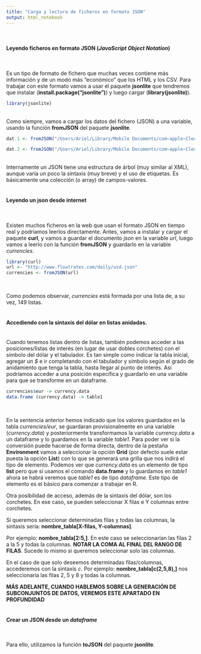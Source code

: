 ```yaml
---
title: "Carga y lectura de ficheros en formato JSON"
output: html_notebook
---
```

\

#### Leyendo ficheros en formato JSON (_JavaScript Object Notation_)
\

Es un tipo de formato de fichero que muchas veces contiene más información y de un modo más "económico" que los HTML y los CSV. Para trabajar con este formato vamos a usar el paquete **jsonlite** que tendremos que instalar (**install.package("jsonlite")**) y luego cargar (**library(jsonlite)**).

```r
library(jsonlite)
```
\
Como siempre, vamos a cargar los datos del fichero (JSON) a una variable, usando la función **fromJSON** del paquete **jsonlite**.

```r
dat.1 <- fromJSON("/Users/Ariel/Library/Mobile Documents/com~apple~CloudDocs/AADD/DataScience-con-RStudio/Datos/tema1/students.json")

dat.2 <- fromJSON("/Users/Ariel/Library/Mobile Documents/com~apple~CloudDocs/AADD/DataScience-con-RStudio/Datos/tema1/student-courses.json")
```
\
Internamente un JSON tiene una estructura de árbol (muy similar al XML), aunque varía un poco la sintaxis (muy breve) y el uso de etiquetas. Es básicamente una colección (o array) de campos-valores.
\
\


#### Leyendo un json desde internet
\

Existen muchos ficheros en la web que usan el formato JSON en tiempo real y podríamos leerlos directamente. Antes, vamos a instalar y cargar el paquete **curl**, y vamos a guardar el documento _json_ en la variable _url_, luego vamos a leerlo con la función **fromJSON** y guardarlo en la variable _currencies_.

```r
library(curl)
url <- "http://www.floatrates.com/daily/usd.json"
currencies <- fromJSON(url)
```
\

Como podemos observar, _currencies_ está formada por una lista de, a su vez, 149 listas.
\
\


#### Accediendo con la sintaxis del dólar en listas anidadas.
\
Cuando tenemos listas dentro de listas, también podemos acceder a las posiciones/listas de interés (en lugar de usar dobles corchetes) con el símbolo del dólar y el tabulador. Es tan simple como indicar la tabla inicial, agregar un _$_ e ir completando con el tabulador y símbolo según el grado de anidamiento que tenga la tabla, hasta llegar al punto de interés. Así podríamos acceder a una posición específica y guardarlo en una variable para que se transforme en un dataframe.

```r
currencies$eur -> currency.data
data.frame (currency.data) -> table1
```
\

En la sentencia anterior hemos indicado que los valores guardados en la tabla _currencies/eur_, se guardaran provisionalmente en una variable (_currency.data_) y posteriormente transformamos la variable _currency.data_ a un dataframe y lo guardamos en la variable _table1_. Para poder ver si la conversión puede hacerse de forma directa, dentro de la pestaña **Environment** vamos a seleccionar la opción **Grid** (por defecto suele estar puesta la opción **List**) con lo que se generará una grilla que nos indirá el tipo de elemento. Podemos ver que _currency.data_ es un elemento de tipo **list** pero que si usamos el comando **data.frame** y lo guardamos en _table1_ ahora se habrá veremos que _table1_ es de tipo _dataframe_. Este tipo de elemento es el básico para comenzar a trabajar en R. 


Otra posibilidad de acceso, además de la sintaxis del dólar, son los corchetes. En ese caso, se pueden seleccionar X filas e Y columnas entre corchetes. 

Si queremos seleccionar determinadas filas y todas las columnas, la sintaxis sería: **nombre_tabla[X-filas, Y-columnas]**.

Por ejemplo: **nombre_tabla[2:5,]**. En este caso se seleccionarían las filas 2 a la 5 y todas la columnas. **NOTAR LA COMA AL FINAL DEL RANGO DE FILAS**. Sucede lo mismo si queremos seleccionar solo las columnas.

En el caso de que solo deseemos determinadas filas/columnas, accederemos con la sintaxis $c$. 
Por ejemplo: **nombre_tabla[c(2,5,8),]** nos seleccionaría las filas 2, 5 y 8 y todas la columnas.

**MÁS ADELANTE, CUANDO HABLEMOS SOBRE LA GENERACIÓN DE SUBCONJUNTOS DE DATOS, VEREMOS ESTE APARTADO EN PROFUNDIDAD**
\
\

#### Crear un JSON desde un _dataframe_
\

Para ello, utilizamos la función **toJSON** del paquete **jsonlite**.
\
\